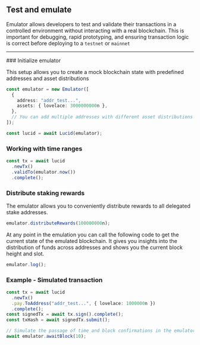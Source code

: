 
## Test and emulate

Emulator allows developers to test and validate their transactions in a controlled environment without interacting with a real blockchain. This is important for debugging, rapid prototyping, and ensuring transaction logic is correct before deploying to a `testnet` or `mainnet`

---

<Steps>
### Initialize emulator

This setup allows you to create a mock blockchain state with predefined addresses and asset distributions

```typescript
const emulator = new Emulator([
  {
    address: "addr_test...",
    assets: { lovelace: 3000000000n },
  },
  // You can add multiple addresses with different asset distributions
]);

const lucid = await Lucid(emulator);
```

### Working with time ranges

```typescript
const tx = await lucid
  .newTx()
  .validTo(emulator.now())
  .complete();
```

### Distribute staking rewards

The emulator allows you to conveniently distribute rewards to all delegated stake addresses.

```typescript
emulator.distributeRewards(100000000n);
```

<Callout>
At any point in the emulation you can call the following code to get the current state of the emulated blockchain. It gives you insights into the distribution of funds across addresses and shows you the current block height and slot.

```typescript
emulator.log();
```

</Callout>
</Steps>

### Example - Simulated transaction

```typescript
const tx = await lucid
  .newTx()
  .pay.ToAddress("addr_test...", { lovelace: 1000000n })
  .complete();
const signedTx = await tx.sign().complete();
const txHash = await signedTx.submit();

// Simulate the passage of time and block confirmations in the emulator
await emulator.awaitBlock(10);
```
